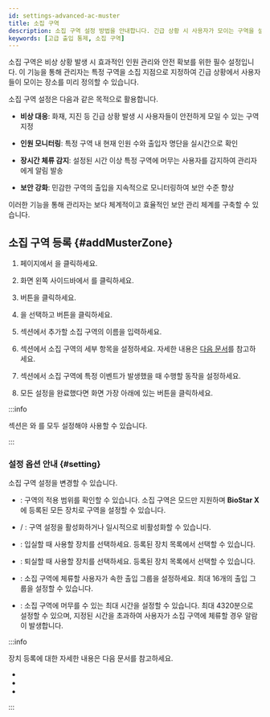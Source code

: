 ```yaml
---
id: settings-advanced-ac-muster
title: 소집 구역
description: 소집 구역 설정 방법을 안내합니다. 긴급 상황 시 사용자가 모이는 구역을 설정하고 특정 구역 내 인원을 모니터링합니다.
keywords: [고급 출입 통제, 소집 구역]
---
```


소집 구역은 비상 상황 발생 시 효과적인 인원 관리와 안전 확보를 위한 필수 설정입니다. 이 기능을 통해 관리자는 특정 구역을 소집 지점으로 지정하여 긴급 상황에서 사용자들이 모이는 장소를 미리 정의할 수 있습니다.

소집 구역 설정은 다음과 같은 목적으로 활용합니다.

- **비상 대응**: 화재, 지진 등 긴급 상황 발생 시 사용자들이 안전하게 모일 수 있는 구역 지정

- **인원 모니터링**: 특정 구역 내 현재 인원 수와 출입자 명단을 실시간으로 확인

- **장시간 체류 감지**: 설정된 시간 이상 특정 구역에 머무는 사용자를 감지하여 관리자에게 알림 발송

- **보안 강화**: 민감한 구역의 출입을 지속적으로 모니터링하여 보안 수준 향상

이러한 기능을 통해 관리자는 보다 체계적이고 효율적인 보안 관리 체계를 구축할 수 있습니다.


## 소집 구역 등록 {#addMusterZone}

1. <Cmd sid='shell.header.launcher' /> 페이지에서 <Cmd sid='shell.header.setting' />을 클릭하세요.

1. 화면 왼쪽 사이드바에서 <Cmd sid='setting.menu.advancedAc.root' />를 클릭하세요.

1. <Cmd sid='button.func.addZone' product='2' /> 버튼을 클릭하세요.

1. <Cmd sid='zone.muster' product='2' />을 선택하고 <Cmd sid='button.apply' product='2' /> 버튼을 클릭하세요.

1. <Cmd sid='common.info' product='2' /> 섹션에서 추가할 소집 구역의 이름을 입력하세요.

1. <Cmd sid='common.setting' product='2' /> 섹션에서 소집 구역의 세부 항목을 설정하세요. 자세한 내용은 [다음 문서](#setting)를 참고하세요.

1. <Cmd sid='common.alarm' product='2' /> 섹션에서 소집 구역에 특정 이벤트가 발생했을 때 수행할 동작을 설정하세요.

1. 모든 설정을 완료했다면 화면 가장 아래에 있는 <Cmd sid='button.apply' product='2' /> 버튼을 클릭하세요.

:::info

<Cmd sid='common.alarm' product='2' /> 섹션은 <Cmd sid='zone.entryDevices' product='2' />와 <Cmd sid='zone.exitDevices' product='2' />를 모두 설정해야 사용할 수 있습니다.

:::


### 설정 옵션 안내 {#setting}

소집 구역 설정을 변경할 수 있습니다.

* <Cmd sid='zone.globalZone' product='2' />: 구역의 적용 범위를 확인할 수 있습니다. 소집 구역은 <Cmd sid='zone.globalZone.global' product='2' /> 모드만 지원하며 **BioStar X**에 등록된 모든 장치로 구역을 설정할 수 있습니다.

* <Cmd sid='zone.pause.activated' product='2' /> / <Cmd sid='zone.pause.deactivate' product='2' />: 구역 설정을 활성화하거나 일시적으로 비활성화할 수 있습니다.

* <Cmd sid='zone.entryDevices' product='2' />: 입실할 때 사용할 장치를 선택하세요. 등록된 장치 목록에서 선택할 수 있습니다.

* <Cmd sid='zone.exitDevices' product='2' />: 퇴실할 때 사용할 장치를 선택하세요. 등록된 장치 목록에서 선택할 수 있습니다.

* <Cmd sid='zone.muster.accessGroup' product='2' />: 소집 구역에 체류할 사용자가 속한 출입 그룹을 설정하세요. 최대 16개의 출입 그룹을 설정할 수 있습니다.

* <Cmd sid='zone.muster.timeLimit' product='2' />: 소집 구역에 머무를 수 있는 최대 시간을 설정할 수 있습니다. 최대 4320분으로 설정할 수 있으며, 지정된 시간을 초과하여 사용자가 소집 구역에 체류할 경우 알람이 발생합니다.

:::info

장치 등록에 대한 자세한 내용은 다음 문서를 참고하세요.

* <DocLink docId='platform/biostar_x/settings-adding-devices' />

* <DocLink docId='platform/biostar_x/settings-adding-wiegand' />

* <DocLink docId='platform/biostar_x/settings-adding-slave-device' />

:::
